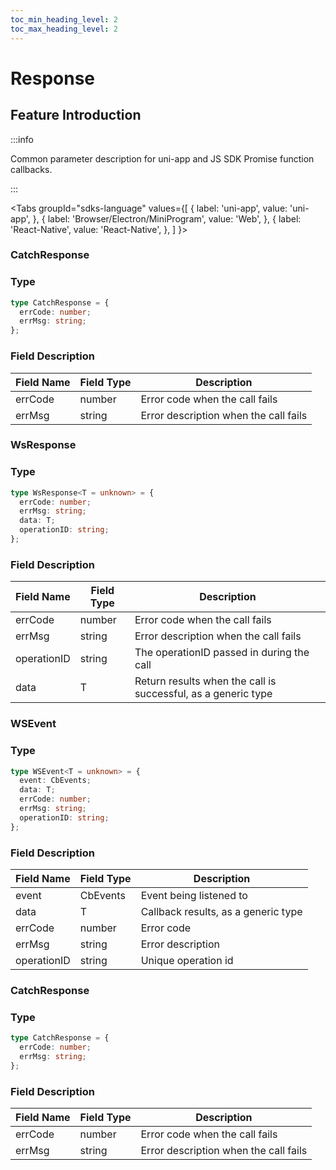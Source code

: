 ```yaml
---
toc_min_heading_level: 2
toc_max_heading_level: 2
---
```


# Response

## Feature Introduction

:::info

Common parameter description for uni-app and JS SDK Promise function callbacks.

:::

<Tabs
groupId="sdks-language"
values={[
{ label: 'uni-app', value: 'uni-app', },
{ label: 'Browser/Electron/MiniProgram', value: 'Web', },
{ label: 'React-Native', value: 'React-Native', },
]
}>

<TabItem value="uni-app">

### CatchResponse

### Type

```ts
type CatchResponse = {
  errCode: number;
  errMsg: string;
};
```

### Field Description

| Field Name | Field Type | Description                               |
| ---------- | ---------- | ----------------------------------------- |
| errCode    | number     | Error code when the call fails            |
| errMsg     | string     | Error description when the call fails     |

</TabItem>

<TabItem value="Web">

### WsResponse

### Type

```ts
type WsResponse<T = unknown> = {
  errCode: number;
  errMsg: string;
  data: T;
  operationID: string;
};
```

### Field Description

| Field Name    | Field Type | Description                                        |
| ------------- | ---------- | -------------------------------------------------- |
| errCode       | number     | Error code when the call fails                     |
| errMsg        | string     | Error description when the call fails              |
| operationID   | string     | The operationID passed in during the call          |
| data          | T          | Return results when the call is successful, as a generic type |

### WSEvent

### Type

```ts
type WSEvent<T = unknown> = {
  event: CbEvents;
  data: T;
  errCode: number;
  errMsg: string;
  operationID: string;
};
```

### Field Description

| Field Name    | Field Type | Description                      |
| ------------- | ---------- | -------------------------------- |
| event         | CbEvents   | Event being listened to          |
| data          | T          | Callback results, as a generic type |
| errCode       | number     | Error code                       |
| errMsg        | string     | Error description                |
| operationID   | string     | Unique operation id              |

</TabItem>

<TabItem value="React-Native">

### CatchResponse

### Type

```ts
type CatchResponse = {
  errCode: number;
  errMsg: string;
};
```

### Field Description

| Field Name | Field Type | Description                               |
| ---------- | ---------- | ----------------------------------------- |
| errCode    | number     | Error code when the call fails            |
| errMsg     | string     | Error description when the call fails     |

</TabItem>

</Tabs>